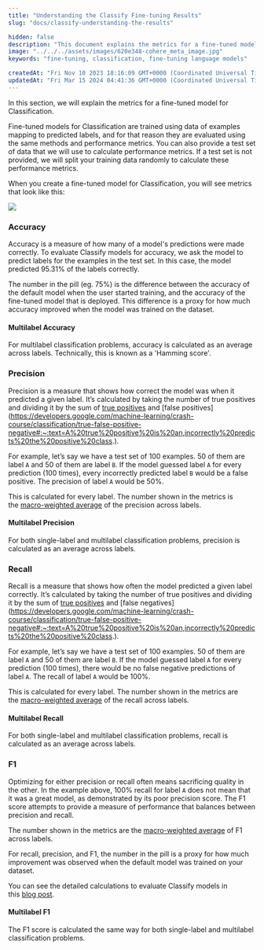 ```yaml
---
title: "Understanding the Classify Fine-tuning Results"
slug: "docs/classify-understanding-the-results"

hidden: false
description: "This document explains the metrics for a fine-tuned model for Classification, including accuracy, precision, recall, and F1 scores, with examples and calculations provided for each metric."
image: "../../../assets/images/620e348-cohere_meta_image.jpg"  
keywords: "fine-tuning, classification, fine-tuning language models"

createdAt: "Fri Nov 10 2023 18:16:09 GMT+0000 (Coordinated Universal Time)"
updatedAt: "Fri Mar 15 2024 04:41:36 GMT+0000 (Coordinated Universal Time)"
---
```

In this section, we will explain the metrics for a fine-tuned model for Classification.

Fine-tuned models for Classification are trained using data of examples mapping to predicted labels, and for that reason they are evaluated using the same methods and performance metrics. You can also provide a test set of data that we will use to calculate performance metrics. If a test set is not provided, we will split your training data randomly to calculate these performance metrics.

When you create a fine-tuned model for Classification, you will see metrics that look like this:

<img src='../../../assets/images/58831c2-image.png' />


### Accuracy

Accuracy is a measure of how many of a model's predictions were made correctly. To evaluate Classify models for accuracy, we ask the model to predict labels for the examples in the test set. In this case, the model predicted 95.31% of the labels correctly.

The number in the pill (eg. 75%) is the difference between the accuracy of the default model when the user started training, and the accuracy of the fine-tuned model that is deployed. This difference is a proxy for how much accuracy improved when the model was trained on the dataset.

#### Multilabel Accuracy

For multilabel classification problems, accuracy is calculated as an average across labels. Technically, this is known as a 'Hamming score'.

### Precision

Precision is a measure that shows how correct the model was when it predicted a given label. It’s calculated by taking the number of true positives and dividing it by the sum of [true positives](https://developers.google.com/machine-learning/crash-course/classification/true-false-positive-negative#:~:text=A%20true%20positive%20is%20an,incorrectly%20predicts%20the%20positive%20class.) and [false positives](https://developers.google.com/machine-learning/crash-course/classification/true-false-positive-negative#:~:text=A%20true%20positive%20is%20an,incorrectly%20predicts%20the%20positive%20class.).

For example, let’s say we have a test set of 100 examples. 50 of them are label `A` and 50 of them are label `B`. If the model guessed label `A` for every prediction (100 times), every incorrectly predicted label `B` would be a false positive. The precision of label `A` would be 50%.

This is calculated for every label. The number shown in the metrics is the [macro-weighted average](https://datascience.stackexchange.com/questions/65839/macro-average-and-weighted-average-meaning-in-classification-report) of the precision across labels.

#### Multilabel Precision

For both single-label and multilabel classification problems, precision is calculated as an average across labels.

### Recall

Recall is a measure that shows how often the model predicted a given label correctly. It’s calculated by taking the number of true positives and dividing it by the sum of [true positives](https://developers.google.com/machine-learning/crash-course/classification/true-false-positive-negative#:~:text=A%20true%20positive%20is%20an,incorrectly%20predicts%20the%20positive%20class.) and [false negatives](https://developers.google.com/machine-learning/crash-course/classification/true-false-positive-negative#:~:text=A%20true%20positive%20is%20an,incorrectly%20predicts%20the%20positive%20class.).

For example, let’s say we have a test set of 100 examples. 50 of them are label `A` and 50 of them are label `B`. If the model guessed label `A` for every prediction (100 times), there would be no false negative predictions of label `A`. The recall of label `A` would be 100%.

This is calculated for every label. The number shown in the metrics are the [macro-weighted average](https://datascience.stackexchange.com/questions/65839/macro-average-and-weighted-average-meaning-in-classification-report) of the recall across labels.

#### Multilabel Recall

For both single-label and multilabel classification problems, recall is calculated as an average across labels.

### F1

Optimizing for either precision or recall often means sacrificing quality in the other. In the example above, 100% recall for label `A` does not mean that it was a great model, as demonstrated by its poor precision score. The F1 score attempts to provide a measure of performance that balances between precision and recall.

The number shown in the metrics are the [macro-weighted average](https://datascience.stackexchange.com/questions/65839/macro-average-and-weighted-average-meaning-in-classification-report) of F1 across labels.

For recall, precision, and F1, the number in the pill is a proxy for how much improvement was observed when the default model was trained on your dataset.

You can see the detailed calculations to evaluate Classify models in this [blog post](https://txt.cohere.ai/classification-eval-metrics/).

#### Multilabel F1

The F1 score is calculated the same way for both single-label and multilabel classification problems.
